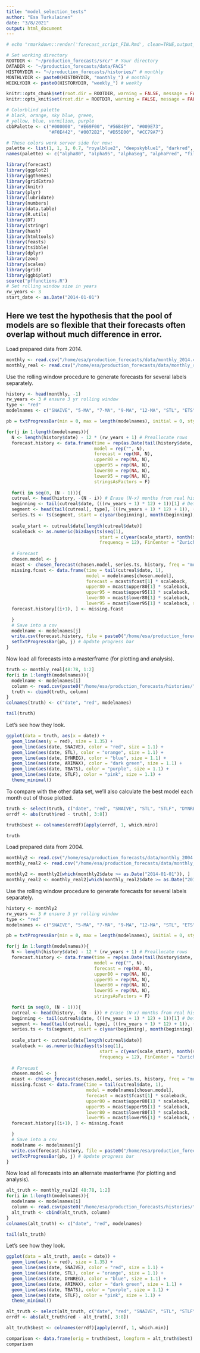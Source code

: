 ```yaml
---
title: "model_selection_tests"
author: "Esa Turkulainen"
date: "3/8/2021"
output: html_document
---
```


```r
# echo "rmarkdown::render('forecast_script_FIN.Rmd', clean=TRUE,output_format='html_document',output_file='results/forecast_script_FIN_20201006.Rmd')" | R --slave

# Set working directory
ROOTDIR <- "~/production_forecasts/src/" # Your directory
DATADIR <- "~/production_forecasts/data/FACS"
HISTORYDIR <- "~/production_forecasts/histories/" # monthly
MONTHLYDIR <- paste0(HISTORYDIR, "monthly_") # monthly
WEEKLYDIR <- paste0(HISTORYDIR, "weekly_") # weekly

knitr::opts_chunk$set(root.dir = ROOTDIR, warning = FALSE, message = FALSE) # No warnings for final output
knitr::opts_knit$set(root.dir = ROOTDIR, warning = FALSE, message = FALSE)

# Colorblind palette
# black, orange, sky blue, green,
# yellow, blue, vermilion, purple
cbbPalette <- c("#000000", "#E69F00", "#56B4E9", "#009E73", 
                "#F0E442", "#0072B2", "#D55E00", "#CC79A7")

# These colors work server side for now:
palette <- list(1, 1, 1, 0.7, "royalblue2", "deepskyblue1", "darkred", "darkgreen")
names(palette) <- c("alpha80", "alpha95", "alphaSeg", "alphaPred", "fill80", "fill95", "colPred", "colData")
```

```r
library(forecast)
library(ggplot2)
library(ggthemes)
library(gridExtra)
library(knitr)
library(plyr)
library(lubridate)
library(numbers)
library(data.table)
library(R.utils)
library(DT)
library(stringr)
library(hash)
library(htmltools)
library(feasts)
library(tsibble)
library(dplyr)
library(zoo)
library(scales)
library(grid)
library(ggbiplot)
source("pffunctions.R")
# Set rolling window size in years
rw_years <- 3
start_date <- as.Date("2014-01-01")
```

## Here we test the hypothesis that the pool of models are so flexible that their forecasts often overlap without much difference in error.

Load prepared data from 2014.
```r
monthly <- read.csv("/home/esa/production_forecasts/data/monthly_2014.csv", colClasses = c("Date", "numeric", "numeric", "numeric"))
monthly_real <- read.csv("/home/esa/production_forecasts/data/monthly_real_2014.csv", colClasses = c("Date", "numeric", "numeric", "numeric"))
```

Use the rolling window procedure to generate forecasts for several labels separately.
```r
history <- head(monthly, -1)
rw_years <- 3 # ensure 3 yr rolling window
type <- "red"
modelnames <- c("SNAIVE", "5-MA", "7-MA", "9-MA", "12-MA", "STL", "ETS", "TBATS", "STLF", "ARIMAX", "DYNREG", "NN", "COMBINED")

pb = txtProgressBar(min = 0, max = length(modelnames), initial = 0, style = 3) # Progress Bar for fun

for(j in 1:length(modelnames)){
  N <- length(history$date) - 12 * (rw_years + 1) # Preallocate rows
  forecast.history <- data.frame(time = rep(as.Date(tail(history$date, (rw_years + 1) * 12)[1]), N),
                                 model = rep("", N),
                                 forecast = rep(NA, N),
                                 upper80 = rep(NA, N),
                                 upper95 = rep(NA, N),
                                 lower80 = rep(NA, N),
                                 lower95 = rep(NA, N),
                                 stringsAsFactors = F)
  
  for(i in seq(0, (N - 1))){
  cutreal <- head(history, -(N - i)) # Erase (N-x) months from real history
  beginning <- tail(cutreal$date, (((rw_years + 1) * 12) + 1))[1] # Define beginning of window
  segment <- head(tail(cutreal[, type], (((rw_years + 1) * 12) + 1)), ((rw_years + 1) * 12)) # Define window
  series.ts <- ts(segment, start = c(year(beginning), month(beginning), day(beginning)), frequency = 12) # Transform into a ts object
  
  scale_start <- cutreal$date[length(cutreal$date)]
  scaleback <- as.numeric(bizdays(ts(seq(1),
                                   start = c(year(scale_start), month(scale_start), day(scale_start)),
                                   frequency = 12), FinCenter = "Zurich")) # Scaler for saving
  
  # Forecast
  chosen.model <- j
  mcast <- chosen_forecast(chosen.model, series.ts, history, freq = "monthly", rw_years) # Output a forecast
  missing.fcast <- data.frame(time = tail(cutreal$date, 1),
                              model = modelnames[chosen.model],
                              forecast = mcast$fcast[1] * scaleback,
                              upper80 = mcast$upper80[1] * scaleback,
                              upper95 = mcast$upper95[1] * scaleback,
                              lower80 = mcast$lower80[1] * scaleback,
                              lower95 = mcast$lower95[1] * scaleback, stringsAsFactors = FALSE)
  forecast.history[(i+1), ] <- missing.fcast

  }
  # Save into a csv
  modelname <- modelnames[j]
  write.csv(forecast.history, file = paste0("/home/esa/production_forecasts/histories/", modelname, "2", "_fcast_history.csv"), row.names = FALSE)
  setTxtProgressBar(pb, j) # Update progress bar
}
```
Now load all forecasts into a masterframe (for plotting and analysis).
```r
truth <- monthly_real[48:78, 1:2]
for(i in 1:length(modelnames)){
  modelname <- modelnames[i]
  column <- read.csv(paste0("/home/esa/production_forecasts/histories/", modelname, "2", "_fcast_history.csv"), colClasses = c("NULL", "NULL", "numeric", "NULL", "NULL", "NULL", "NULL"))
  truth <- cbind(truth, column)
}
colnames(truth) <- c("date", "red", modelnames)
```

```r
tail(truth)
```
Let's see how they look.
```r
ggplot(data = truth, aes(x = date)) + 
  geom_line(aes(y = red), size = 1.35) +
  geom_line(aes(date, SNAIVE), color = "red", size = 1.1) + 
  geom_line(aes(date, STL), color = "orange", size = 1.1) +
  geom_line(aes(date, DYNREG), color = "blue", size = 1.1) +
  geom_line(aes(date, ARIMAX), color = "dark green", size = 1.1) +
  geom_line(aes(date, TBATS), color = "purple", size = 1.1) +
  geom_line(aes(date, STLF), color = "pink", size = 1.1) +
  theme_minimal()
```
To compare with the other data set, we'll also calculate the best model each month out of those plotted.
```r
truth <- select(truth, c("date", "red", "SNAIVE", "STL", "STLF", "DYNREG", "ARIMAX", "TBATS"))
errdf <- abs(truth$red - truth[, 3:8])
```

```r
truth$best <- colnames(errdf)[apply(errdf, 1, which.min)]
```

```r
truth
```
Load prepared data from 2004.
```r
monthly2 <- read.csv("/home/esa/production_forecasts/data/monthly_2004.csv", colClasses = c("Date", "numeric", "NULL"))
monthly_real2 <- read.csv("/home/esa/production_forecasts/data/monthly_real_2004.csv", colClasses = c("Date", "numeric", "NULL"))

monthly2 <- monthly2[which(monthly2$date >= as.Date("2014-01-01")), ]
monthly_real2 <- monthly_real2[which(monthly_real2$date >= as.Date("2014-01-01")), ]
```

Use the rolling window procedure to generate forecasts for several labels separately.
```r
history <- monthly2
rw_years <- 3 # ensure 3 yr rolling window
type <- "red"
modelnames <- c("SNAIVE", "5-MA", "7-MA", "9-MA", "12-MA", "STL", "ETS", "TBATS", "STLF", "ARIMAX", "DYNREG", "NN", "COMBINED")

pb = txtProgressBar(min = 0, max = length(modelnames), initial = 0, style = 3) # Progress Bar for fun

for(j in 1:length(modelnames)){
  N <- length(history$date) - 12 * (rw_years + 1) # Preallocate rows
  forecast.history <- data.frame(time = rep(as.Date(tail(history$date, (rw_years + 1) * 12)[1]), N),
                                 model = rep("", N),
                                 forecast = rep(NA, N),
                                 upper80 = rep(NA, N),
                                 upper95 = rep(NA, N),
                                 lower80 = rep(NA, N),
                                 lower95 = rep(NA, N),
                                 stringsAsFactors = F)
  
  for(i in seq(0, (N - 1))){
  cutreal <- head(history, -(N - i)) # Erase (N-x) months from real history
  beginning <- tail(cutreal$date, (((rw_years + 1) * 12) + 1))[1] # Define beginning of window
  segment <- head(tail(cutreal[, type], (((rw_years + 1) * 12) + 1)), ((rw_years + 1) * 12)) # Define window
  series.ts <- ts(segment, start = c(year(beginning), month(beginning), day(beginning)), frequency = 12) # Transform into a ts object
  
  scale_start <- cutreal$date[length(cutreal$date)]
  scaleback <- as.numeric(bizdays(ts(seq(1),
                                   start = c(year(scale_start), month(scale_start), day(scale_start)),
                                   frequency = 12), FinCenter = "Zurich")) # Scaler for saving
  
  # Forecast
  chosen.model <- j
  mcast <- chosen_forecast(chosen.model, series.ts, history, freq = "monthly", rw_years) # Output a forecast
  missing.fcast <- data.frame(time = tail(cutreal$date, 1),
                              model = modelnames[chosen.model],
                              forecast = mcast$fcast[1] * scaleback,
                              upper80 = mcast$upper80[1] * scaleback,
                              upper95 = mcast$upper95[1] * scaleback,
                              lower80 = mcast$lower80[1] * scaleback,
                              lower95 = mcast$lower95[1] * scaleback, stringsAsFactors = FALSE)
  forecast.history[(i+1), ] <- missing.fcast

  }
  # Save into a csv
  modelname <- modelnames[j]
  write.csv(forecast.history, file = paste0("/home/esa/production_forecasts/histories/", modelname, "_fcast_alt_history.csv"), row.names = FALSE)
  setTxtProgressBar(pb, j) # Update progress bar
}
```

Now load all forecasts into an alternate masterframe (for plotting and analysis).
```r
alt_truth <- monthly_real2[ 48:78, 1:2]
for(i in 1:length(modelnames)){
  modelname <- modelnames[i]
  column <- read.csv(paste0("/home/esa/production_forecasts/histories/", modelname, "_fcast_alt_history.csv"), colClasses = c("NULL", "NULL", "numeric", "NULL", "NULL", "NULL", "NULL"))
  alt_truth <- cbind(alt_truth, column)
}
colnames(alt_truth) <- c("date", "red", modelnames)
```

```r
tail(alt_truth)
```

Let's see how they look.
```r
ggplot(data = alt_truth, aes(x = date)) + 
  geom_line(aes(y = red), size = 1.35) +
  geom_line(aes(date, SNAIVE), color = "red", size = 1.1) + 
  geom_line(aes(date, STL), color = "orange", size = 1.1) +
  geom_line(aes(date, DYNREG), color = "blue", size = 1.1) +
  geom_line(aes(date, ARIMAX), color = "dark green", size = 1.1) +
  geom_line(aes(date, TBATS), color = "purple", size = 1.1) +
  geom_line(aes(date, STLF), color = "pink", size = 1.1) +
  theme_minimal()
```

```r
alt_truth <- select(alt_truth, c("date", "red", "SNAIVE", "STL", "STLF", "DYNREG", "ARIMAX", "TBATS"))
errdf <- abs(alt_truth$red - alt_truth[, 3:8])
```

```r
alt_truth$best <- colnames(errdf)[apply(errdf, 1, which.min)]
```

```r
comparison <- data.frame(orig = truth$best, longform = alt_truth$best)
comparison
```